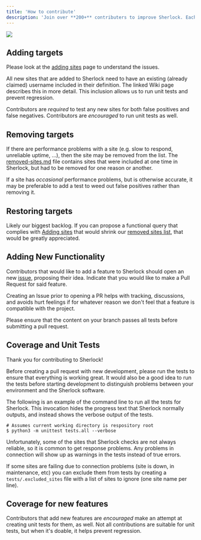 ```yaml
---
title: 'How to contribute'
description: 'Join over **200+** contributers to improve Sherlock. Each and every contribution is greatly valued!'
---
```


<a href="https://github.com/sherlock-project/sherlock/graphs/contributors">
  <img src="https://contrib.rocks/image?&columns=25&max=10000&&repo=sherlock-project/sherlock" noZoom />
</a>

## Adding targets

Please look at the [adding sites](/adding-sites) page to understand the issues.

All new sites that are added to Sherlock need to have an existing (already claimed) username included in their definition. The linked Wiki page describes this in more detail. This inclusion allows us to run unit tests and prevent regression.

Contributors are *required* to test any new sites for both false positives and false negatives. Contributors are *encouraged* to run unit tests as well.

## Removing targets

If there are performance problems with a site (e.g. slow to respond, unreliable uptime, ...), then
the site may be removed from the list. The [removed-sites.md][file_removed_md] file contains sites that were included at one time in Sherlock, but had to be removed for one reason or another.

If a site has *occasional* performance problems, but is otherwise accurate, it may be preferable to add a test to weed out false positives rather than removing it.

## Restoring targets

Likely our biggest backlog. If you can propose a functional query that complies with [Adding sites](/adding-sites) that would shrink our [removed sites list][file_removed_md], that would be greatly appreciated.

## Adding New Functionality

Contributors that would like to add a feature to Sherlock should open an new [issue][issues_new], proposing their idea. Indicate that you would like to make a Pull Request for said feature.

Creating an Issue prior to opening a PR helps with tracking, discussions, and avoids hurt feelings if for whatever reason we don't feel that a feature is compatible with the project.

Please ensure that the content on your branch passes all tests before submitting a pull request.

## Coverage and Unit Tests

Thank you for contributing to Sherlock!

Before creating a pull request with new development, please run the tests
to ensure that everything is working great.  It would also be a good idea to run the tests
before starting development to distinguish problems between your
environment and the Sherlock software.

The following is an example of the command line to run all the tests for
Sherlock.  This invocation hides the progress text that Sherlock normally
outputs, and instead shows the verbose output of the tests.

```console
# Assumes current working directory is respository root
$ python3 -m unittest tests.all --verbose
```

Unfortunately, some of the sites that Sherlock checks are not always reliable, so it is common
to get response problems.  Any problems in connection will show up as warnings in the tests instead of true errors.

If some sites are failing due to connection problems (site is down, in maintenance, etc) you can exclude them from tests by creating a `tests/.excluded_sites` file with a list of sites to ignore (one site name per line).

## Coverage for new features

Contributors that add new features are *encouraged* make an attempt at creating unit tests for them, as well. Not all contributions are suitable for unit tests, but when it's doable, it helps prevent regression.


[wiki_new_sites]: https://github.com/sherlock-project/sherlock/wiki/Adding-Sites-To-Sherlock
[file_removed_md]: https://github.com/sherlock-project/sherlock/blob/master/docs/removed-sites.md
[issues_new]: https://github.com/sherlock-project/sherlock/issues/new/choose